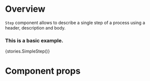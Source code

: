 
<Meta title="Modules/Content/Components/Step" component={Step} />

# Overview

`Step` component allows to describe a single step of a process using a header,
description and body.

### This is a basic example.

<Preview>
    <Story name="Step">{stories.SimpleStep()}</Story>
</Preview>

# Component props

<Props of={Step} />

